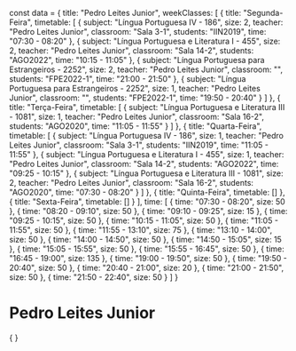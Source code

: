 const data = {
  title: "Pedro Leites Junior",
  weekClasses: [
    {
      title: "Segunda-Feira",
      timetable: [
        {
          subject: "Língua Portuguesa IV - 186",
          size: 2,
          teacher: "Pedro Leites Junior",
          classroom: "Sala 3-1",
          students: "IIN2019",
          time: "07:30 - 08:20"
        },
        {
          subject: "Língua Portuguesa e Literatura I - 455",
          size: 2,
          teacher: "Pedro Leites Junior",
          classroom: "Sala 14-2",
          students: "AGO2022",
          time: "10:15 - 11:05"
        },
        {
          subject: "Língua Portuguesa para Estrangeiros - 2252",
          size: 2,
          teacher: "Pedro Leites Junior",
          classroom: "",
          students: "FPE2022-1",
          time: "21:00 - 21:50"
        },
        {
          subject: "Língua Portuguesa para Estrangeiros - 2252",
          size: 1,
          teacher: "Pedro Leites Junior",
          classroom: "",
          students: "FPE2022-1",
          time: "19:50 - 20:40"
        }
      ]
    },
    {
      title: "Terça-Feira",
      timetable: [
        {
          subject: "Língua Portuguesa e Literatura III - 1081",
          size: 1,
          teacher: "Pedro Leites Junior",
          classroom: "Sala 16-2",
          students: "AGO2020",
          time: "11:05 - 11:55"
        }
      ]
    },
    {
      title: "Quarta-Feira",
      timetable: [
        {
          subject: "Língua Portuguesa IV - 186",
          size: 1,
          teacher: "Pedro Leites Junior",
          classroom: "Sala 3-1",
          students: "IIN2019",
          time: "11:05 - 11:55"
        },
        {
          subject: "Língua Portuguesa e Literatura I - 455",
          size: 1,
          teacher: "Pedro Leites Junior",
          classroom: "Sala 14-2",
          students: "AGO2022",
          time: "09:25 - 10:15"
        },
        {
          subject: "Língua Portuguesa e Literatura III - 1081",
          size: 2,
          teacher: "Pedro Leites Junior",
          classroom: "Sala 16-2",
          students: "AGO2020",
          time: "07:30 - 08:20"
        }
      ]
    },
    {
      title: "Quinta-Feira",
      timetable: []
    },
    {
      title: "Sexta-Feira",
      timetable: []
    }
  ],
  time: [
    {
      time: "07:30 - 08:20",
      size: 50
    },
    {
      time: "08:20 - 09:10",
      size: 50
    },
    {
      time: "09:10 - 09:25",
      size: 15
    },
    {
      time: "09:25 - 10:15",
      size: 50
    },
    {
      time: "10:15 - 11:05",
      size: 50
    },
    {
      time: "11:05 - 11:55",
      size: 50
    },
    {
      time: "11:55 - 13:10",
      size: 75
    },
    {
      time: "13:10 - 14:00",
      size: 50
    },
    {
      time: "14:00 - 14:50",
      size: 50
    },
    {
      time: "14:50 - 15:05",
      size: 15
    },
    {
      time: "15:05 - 15:55",
      size: 50
    },
    {
      time: "15:55 - 16:45",
      size: 50
    },
    {
      time: "16:45 - 19:00",
      size: 135
    },
    {
      time: "19:00 - 19:50",
      size: 50
    },
    {
      time: "19:50 - 20:40",
      size: 50
    },
    {
      time: "20:40 - 21:00",
      size: 20
    },
    {
      time: "21:00 - 21:50",
      size: 50
    },
    {
      time: "21:50 - 22:40",
      size: 50
    }
  ]
}

# Pedro Leites Junior

<div>
    {
        <Grid
            title={data.title} 
            weekClasses={data.weekClasses} 
            time={data.time}
        />
    }
</div>